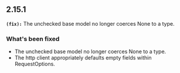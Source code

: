 ## 2.15.1
**`(fix):`** The unchecked base model no longer coerces None to a type.

### What's been fixed
- The unchecked base model no longer coerces None to a type.
- The http client appropriately defaults empty fields within RequestOptions.

